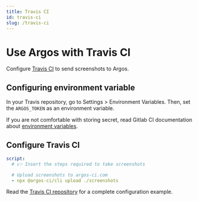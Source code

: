 ```yaml
---
title: Travis CI
id: travis-ci
slug: /travis-ci
---
```



# Use Argos with Travis CI

Configure [Travis CI](https://www.travis-ci.com/) to send screenshots to Argos.

## Configuring environment variable

<WhyArgosToken />
<GetArgosToken />

In your Travis repository, go to Settings > Environment Variables. Then, set the `ARGOS_TOKEN` as an environment variable.

<TokenPrivacyWarningMessage />

If you are not comfortable with storing secret, read Gitlab CI documentation about [environment variables](https://docs.travis-ci.com/user/environment-variables/#defining-variables-in-repository-settings).

## Configure Travis CI

```yml title=".travis.yml"
script:
  # 👉 Insert the steps required to take screenshots

  # Upload screenshots to argos-ci.com
  - npx @argos-ci/cli upload ./screenshots
```

Read the [Travis CI repository](https://github.com/argos-ci/argos/tree/main/examples/travis) for a complete configuration example.

